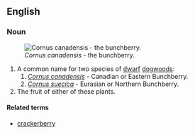 ==English==
===Noun===
{{wikipedia}}
{{en-noun|bunchberries}}
[[Image:Cornus canadensis 25781.JPG|thumb|right|''Cornus canadensis'' - the bunchberry.]]
#A common name for two species of [[dwarf]] [[dogwood]]s:
##''[[Cornus canadensis]]'' - Canadian or Eastern Bunchberry.
##''[[Cornus suecica]]'' - Eurasian or Northern Bunchberry.
#The fruit of either of these plants.

====Related terms====
*[[crackerberry]]